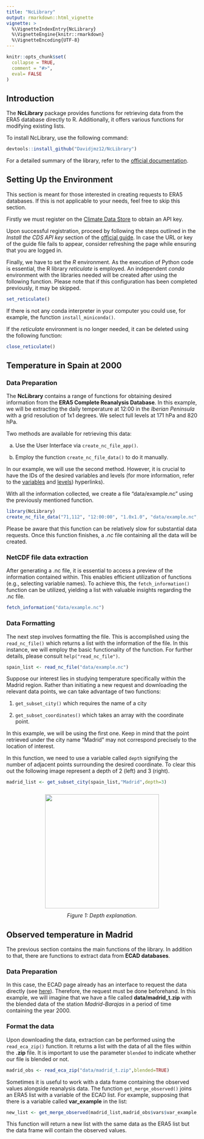 ```yaml
---
title: "NcLibrary"
output: rmarkdown::html_vignette
vignette: >
  %\VignetteIndexEntry{NcLibrary}
  %\VignetteEngine{knitr::rmarkdown}
  %\VignetteEncoding{UTF-8}
---
```


```r
knitr::opts_chunk$set(
  collapse = TRUE,
  comment = "#>",
  eval= FALSE
)
```


## Introduction

The **NcLibrary** package provides functions for retrieving data from the ERA5 database directly to R. Additionally, it offers various functions for modifying existing lists.

To install NcLibrary, use the following command:

```r
devtools::install_github("Davidjmz12/NcLibrary")
```

For a detailed summary of the library, refer to the [official documentation](https://davidjmz12.github.io/NcLibrary/).

## Setting Up the Environment

This section is meant for those interested in creating requests to ERA5 databases.  If this is not applicable to your needs, feel free to skip this section.

Firstly we must register on the [Climate Data Store](https://cds.climate.copernicus.eu/#!/home) to obtain an API key. 

Upon successful registration, proceed by following the steps outlined in the  *Install the CDS API key* section of the [official guide](https://cds.climate.copernicus.eu/api-how-to). In case the URL or key of the guide file fails to appear, consider refreshing the page while ensuring that you are logged in.

Finally, we have to set the *R* environment. As the execution of Python code is essential, the R library *reticulate* is employed. An independent *conda* environment with the libraries needed will be created after using the following function. Please note that if this configuration has been completed previously, it may be skipped.

``` r
set_reticulate()
```
If there is not any conda interpreter in your computer you could use, for example, the function `install_miniconda()`. 

If the *reticulate* environment is no longer needed, it can be deleted using the following function:

``` r
close_reticulate()
```

## Temperature in Spain at 2000

### Data Preparation

The **NcLibrary** contains a range of functions for obtaining desired information from the **ERA5 Complete Reanalysis Database**.  In this example, we will be extracting the daily temperature at 12:00 in the *Iberian Peninsula* with a grid resolution of 1x1 degrees. We select full levels at 171 hPa and 820 hPa.

Two methods are available for retrieving this data:

(a) Use the User Interface via `create_nc_file_app()`.

(b) Employ the function `create_nc_file_data()` to do it manually.

In our example, we will use the second method. However, it is crucial to have the IDs of the desired variables and levels (for more information, refer to the [variables](https://apps.ecmwf.int/codes/grib/param-db/) and [levels](https://confluence.ecmwf.int/display/UDOC/L137+model+level+definitions)) hyperlinks).

With all the information collected, we create a file "data/example.nc" using the previously mentioned function.
```r
library(NcLibrary)
create_nc_file_data("71,112", "12:00:00", "1.0x1.0", "data/example.nc", "2000/01/01", "2000/12/31", "40/-15/30/15", "130")
```

Please be aware that this function can be relatively slow for substantial data requests. Once this function finishes,  a *.nc* file containing all the data will be created. 

### NetCDF file data extraction

After generating a .nc file, it is essential to access a preview of the information contained within. This enables efficient utilization of functions (e.g., selecting variable names). To achieve this, the `fetch_information()` function can be utilized, yielding a list with valuable insights regarding the .nc file.

```r
fetch_information("data/example.nc")
```
### Data Formatting

The next step involves formatting the file.   This is accomplished using the `read_nc_file()` which returns a list with the information of the file. In this instance, we will employ the basic functionality of the function. For further details, please consult  `help("read_nc_file")`.

```r
spain_list <- read_nc_file("data/example.nc")
```

Suppose our interest lies in studying temperature specifically within the Madrid region. Rather than initiating a new request and downloading the relevant data points, we can take advantage of two functions:

(1) `get_subset_city()` which requires the name of a city 

(2) `get_subset_coordinates()` which takes an array with the coordinate point.

In this example, we will be using the first one. Keep in mind that the point retrieved under the city name "Madrid" may not correspond precisely to the location of interest.

In this function, we need to use a variable called `depth` signifying the number of adjacent points surrounding the desired coordinate. To clear this out the following image represent a depth of 2 (left) and 3 (right).

```r
madrid_list <- get_subset_city(spain_list,"Madrid",depth=3)
```

<div>
<center>
<img src="data/grid.png" style="padding: 10px"  width="300"/>
<center>
*Figure 1: Depth explanation.*
</div>


## Observed temperature in Madrid

The previous section contains the main functions of the library. In addition to that, there are functions to extract data from **ECAD databases**.

### Data Preparation

In this case, the ECAD page already has an interface to request the data directly (see [here](https://www.ecad.eu/dailydata/customquery.php)). Therefore, the request must be done beforehand. In this example, we will imagine that we have a file called **data/madrid_t.zip** with the blended data of the station *Madrid-Barajas* in a period of time containing the year 2000.

### Format the data

Upon downloading the data, extraction can be performed using the `read_eca_zip()` function. It returns a list with the data of all the files within the **.zip** file. It is important to use the parameter `blended` to indicate whether our file is blended or not. 

```r
madrid_obs <- read_eca_zip("data/madrid_t.zip",blended=TRUE)
```

Sometimes it is useful to work with a data frame containing the observed values alongside reanalysis data. The function `get_merge_observed()` joins an ERA5 list with a variable of the ECAD list. For example, supposing that there is a variable called **var_example** in the list:

```r

new_list <- get_merge_observed(madrid_list,madrid_obs$vars$var_example,name_col="Madrid-Barajas")

```

This function will return a new list with the same data as the ERA5 list but the data frame will contain the observed values.
